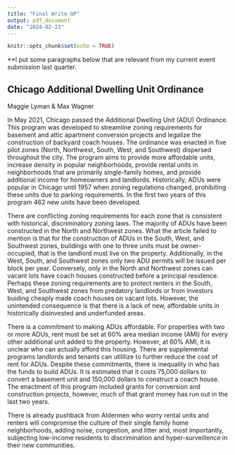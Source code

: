 ```yaml
---
title: "Final Write UP"
output: pdf_document
date: "2024-02-23"
---
```


```r
knitr::opts_chunk$set(echo = TRUE)
```

**I put some paragraphs below that are relevant from my current event submission last quarter. 

## Chicago Additional Dwelling Unit Ordinance
Maggie Lyman & Max Wagner

In May 2021, Chicago passed the Additional Dwelling Unit (ADU) Ordinance. This program was developed to streamline zoning requirements for basement and attic apartment conversion projects and legalize the construction of backyard coach houses. The ordinance was enacted in five pilot zones (North, Northwest, South, West, and Southwest) dispersed throughout the city. The program aims to provide more affordable units, increase density in popular neighborhoods, provide rental units in neighborhoods that are primarily single-family homes, and provide additional income for homeowners and landlords. Historically, ADUs were popular in Chicago until 1957 when zoning regulations changed, prohibiting these units due to parking requirements. In the first two years of this program 462 new units have been developed. 

There are conflicting zoning requirements for each zone that is consistent with historical, discriminatory zoning laws. The majority of ADUs have been constructed in the North and Northwest zones. What the article failed to mention is that for the construction of ADUs in the South, West, and Southwest zones, buildings with one to three units must be owner-occupied, that is the landlord must live on the property. Additionally, in the West, South, and Southwest zones only two ADU permits will be issued per block per year. Conversely, only in the North and Northwest zones can vacant lots have coach houses constructed before a principal residence. Perhaps these zoning requirements are to protect renters in the South, West, and Southwest zones from predatory landlords or from investors buiding cheaply made coach houses on vacant lots. However, the unintended consequence is that there is a lack of new, affordable units in historically disinvested and underfunded areas. 

There is a commitment to making ADUs affordable. For properties with two or more ADUs, rent must be set at 60% area median income (AMI) for every other additional unit added to the property. However, at 60% AMI, it is unclear who can actually afford this housing. There are supplemental programs landlords and tenants can utililize to further reduce the cost of rent for ADUs. Despite these commitments, there is inequality in who has the funds to build ADUs. It is estimated that it costs 75,000 dollars to convert a basement unit and 150,000 dollars to construct a coach house. The enactment of this program included grants for conversion and construction projects, however, much of that grant money has run out in the last two years. 

There is already pushback from Aldermen who worry rental units and renters will compromise the culture of their single family home neighborhoods, adding noise, congestion, and litter and, most importantly, subjecting low-income residents to discrimination and hyper-surveillence in their new communities. 

